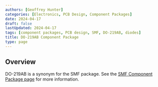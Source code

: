 ```yaml
---
authors: [Geoffrey Hunter]
categories: [Electronics, PCB Design, Component Packages]
date: 2024-04-17
draft: false
lastUpdated: 2024-04-17
tags: [component packages, PCB design, SMF, DO-219AB, diodes]
title: DO-219AB Component Package
type: page
---
```



## Overview

DO-219AB is a synonym for the SMF package. See the [SMF Component Package page](/pcb-design/component-packages/smf-component-package/) for more information. 

